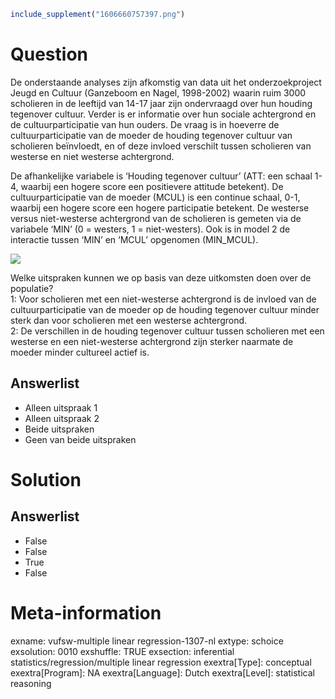 ```r
include_supplement("1606660757397.png")
```

Question
========
De onderstaande analyses zijn afkomstig van data uit het
onderzoekproject Jeugd en Cultuur (Ganzeboom en Nagel, 1998-2002) waarin
ruim 3000 scholieren in de leeftijd van 14-17 jaar zijn ondervraagd over
hun houding tegenover cultuur. Verder is er informatie over hun sociale
achtergrond en de cultuurparticipatie van hun ouders. De vraag is in
hoeverre de cultuurparticipatie van de moeder de houding tegenover
cultuur van scholieren beïnvloedt, en of deze invloed verschilt tussen
scholieren van westerse en niet westerse achtergrond.  
  
De afhankelijke variabele is ‘Houding tegenover cultuur’ (ATT: een
schaal 1-4, waarbij een hogere score een positievere attitude betekent).
De cultuurparticipatie van de moeder (MCUL) is een continue schaal, 0-1,
waarbij een hogere score een hogere participatie betekent. De westerse
versus niet-westerse achtergrond van de scholieren is gemeten via de
variabele ‘MIN’ (0 = westers, 1 = niet-westers). Ook is in model 2 de
interactie tussen ‘MIN’ en ‘MCUL’ opgenomen (MIN\_MCUL).  
  
  
![](1606660757397.png)
  
Welke uitspraken kunnen we op basis van deze uitkomsten doen over de
populatie?  
1: Voor scholieren met een niet-westerse achtergrond is de invloed van
de cultuurparticipatie van de moeder op de houding tegenover cultuur
minder sterk dan voor scholieren met een westerse achtergrond.  
2: De verschillen in de houding tegenover cultuur tussen scholieren met
een westerse en een niet-westerse achtergrond zijn sterker naarmate de
moeder minder cultureel actief is.

Answerlist
----------
* Alleen uitspraak 1
* Alleen uitspraak 2
* Beide uitspraken
* Geen van beide uitspraken

Solution
========










Answerlist
----------
* False
* False
* True
* False

Meta-information
================
exname: vufsw-multiple linear regression-1307-nl
extype: schoice
exsolution: 0010
exshuffle: TRUE
exsection: inferential statistics/regression/multiple linear regression
exextra[Type]: conceptual
exextra[Program]: NA
exextra[Language]: Dutch
exextra[Level]: statistical reasoning

